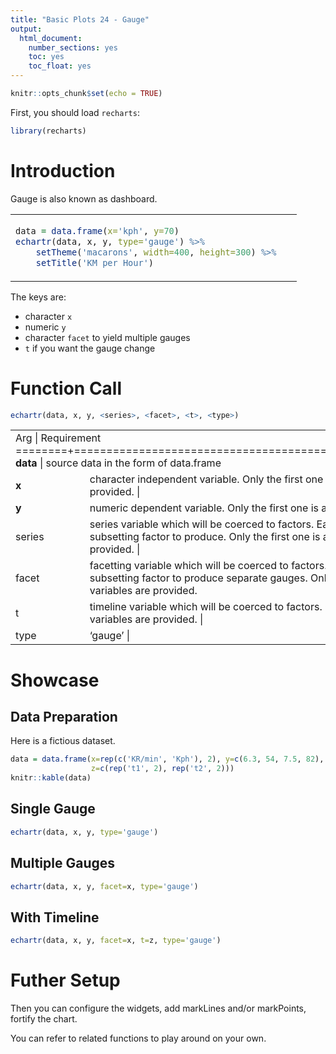 ```yaml
---
title: "Basic Plots 24 - Gauge"
output: 
  html_document: 
    number_sections: yes
    toc: yes
    toc_float: yes
---
```


```r
knitr::opts_chunk$set(echo = TRUE)
```

First, you should load `recharts`:
```r
library(recharts)
```

# Introduction

Gauge is also known as dashboard.

<table id='intro'>
<tr><td>
```r
data = data.frame(x='kph', y=70)
echartr(data, x, y, type='gauge') %>% 
    setTheme('macarons', width=400, height=300) %>% 
    setTitle('KM per Hour')
```
</td>
<td>
</table>

The keys are:

- character `x` 
- numeric `y`
- character `facet` to yield multiple gauges
- `t` if you want the gauge change

# Function Call

```r
echartr(data, x, y, <series>, <facet>, <t>, <type>)
```

+--------+--------------------------------------------------------------------+
| Arg    |  Requirement                                                       |
+========+====================================================================+
| **data** | source data in the form of data.frame                            |
+--------+--------------------------------------------------------------------+
| **x**  | character independent variable. Only the first one is accepted if multiple variables are provided. |
+--------+--------------------------------------------------------------------+
| **y**  | numeric dependent variable. Only the first one is accepted. |
+--------+--------------------------------------------------------------------+
| series | series variable which will be coerced to factors. Each level of `series` is treated as a subsetting factor to produce. Only the first one is accepted if multiple variables are provided. |
+--------+--------------------------------------------------------------------+
| facet  | facetting variable which will be coerced to factors. Each level of `facet` is treated as a subsetting factor to produce separate gauges. Only the first one is accepted if multiple variables are provided. |
+--------+--------------------------------------------------------------------+
|  t     | timeline variable which will be coerced to factors. Only the first one is accepted if multiple variables are provided. |
+--------+--------------------------------------------------------------------+
| type   | 'gauge' |
+--------+--------------------------------------------------------------------+


# Showcase

## Data Preparation

Here is a fictious dataset.

```r
data = data.frame(x=rep(c('KR/min', 'Kph'), 2), y=c(6.3, 54, 7.5, 82), 
                  z=c(rep('t1', 2), rep('t2', 2)))
knitr::kable(data)
```

## Single Gauge

```r
echartr(data, x, y, type='gauge')
```

## Multiple Gauges

```r
echartr(data, x, y, facet=x, type='gauge')
```

## With Timeline


```r
echartr(data, x, y, facet=x, t=z, type='gauge')
```

# Futher Setup

Then you can configure the widgets, add markLines and/or markPoints, fortify the chart.

You can refer to related functions to play around on your own.

